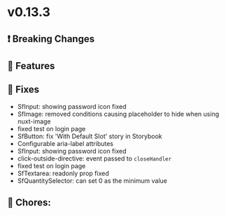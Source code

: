 
<Meta title="Releases/v0.13.x - Latest/v0.13.3 - Latest/Change log" />

# v0.13.3

## ❗ Breaking Changes


## 🚀 Features


## 🐛 Fixes

- SfInput: showing password icon fixed 
- SfImage: removed conditions causing placeholder to hide when using nuxt-image
- fixed test on login page 
- SfButton: fix 'With Default Slot' story in Storybook
- Configurable aria-label attributes
- SfInput: showing password icon fixed
- click-outside-directive: event passed to `closeHandler`
- fixed test on login page
- SfTextarea: readonly prop fixed
- SfQuantitySelector: can set 0 as the minimum value

## 🧹 Chores:
